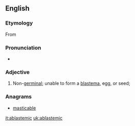 ==English==

===Etymology===
From {{prefix|a|blastema|t1=not|t2=seed or egg}}

===Pronunciation===
* {{a|US}} {{IPA|/ˈeɪ.blæˌsti.mɪk/|/ˈeɪ.blæˌstɛ.mɪk/|/ˌeɪ.blæˈsti.mɪk/|/ˌeɪ.blæˈstɛ.mɪk/}}

===Adjective===
{{en-adj|-}}

# {{biology}} Non-[[germinal]]; unable to form a [[blastema]], egg, or seed;

===Anagrams===
* [[masticable#English|masticable]]

[[it:ablastemic]]
[[uk:ablastemic]]